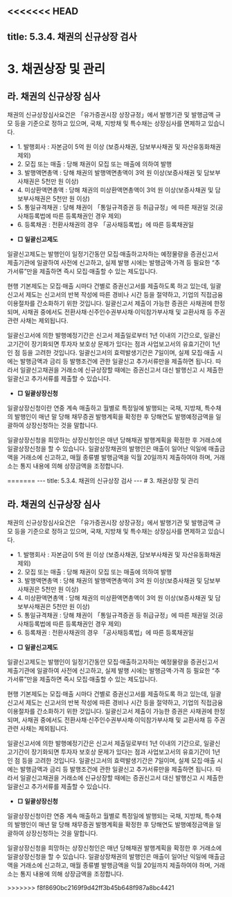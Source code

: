 <<<<<<< HEAD
---
title: 5.3.4. 채권의 신규상장 검사
---
# 3. 채권상장 및 관리

## 라. 채권의 신규상장 심사 

채권의 신규상장심사요건은 「유가증권시장 상장규정」에서 발행기관 및 발행금액 규모 등을 기준으로 정하고 있으며, 국채, 지방채 및 특수채는 상장심사를 면제하고 있습니다.

<GCallout severity="info" title="채권 신규상장 심사요건 (상장규정 §88)">

* 1\. 발행회사 : 자본금이 5억 원 이상 (보증사채권, 담보부사채권 및 자산유동화채권 제외)
* 2\. 모집 또는 매출 : 당해 채권이 모집 또는 매출에 의하여 발행
* 3\. 발행액면총액 : 당해 채권의 발행액면총액이 3억 원 이상(보증사채권 및 담보부사채권은 5천만 원 이상)
* 4\. 미상환액면총액 : 당해 채권의 미상환액면총액이 3억 원 이상(보증사채권 및 담보부사채권은 5천만 원 이상)
* 5\. 통일규격채권 : 당해 채권이 「통일규격증권 등 취급규정」에 따른 채권일 것(공사채등록법에 따른 등록채권인 경우 제외)
* 6\. 등록채권 : 전환사채권의 경우 「공사채등록법」에 따른 등록채권일 

</GCallout>

<Accordion activeIndex={[]}>
<AccordionTab header="[참 고] 일괄신고제도와 일괄상장신청의 차이점">

* **□ 일괄신고제도**

일괄신고제도는 발행인이 일정기간동안 모집·매출하고자하는 예정물량을 증권신고서 제출기관에 일괄하여 사전에 신고하고, 실제 발행 시에는 발행금액·가격 등 필요한 “추가서류”만을 제출하면 즉시 모집·매출할 수 있는 제도입니다. 

현행 기본제도는 모집·매출 시마다 건별로 증권신고서를 제출하도록 하고 있는데, 일괄신고서 제도는 신고서의 반복 작성에 따른 경비나 시간 등을 절약하고, 기업의 직접금융 이용절차를 간소화하기 위한 것입니다. 일괄신고서 제출이 가능한 증권은 사채권에 한정 되며, 사채권 중에서도 전환사채·신주인수권부사채·이익참가부사채 및 교환사채 등 주권관련 사채는 제외됩니다. 

일괄신고서에 의한 발행예정기간은 신고서 제출일로부터 1년 이내의 기간으로, 일괄신고기간이 장기화되면 투자자 보호상 문제가 있다는 점과 사업보고서의 유효기간이 1년인 점 등을 고려한 것입니다. 일괄신고서의 효력발생기간은 7일이며, 실제 모집·매출 시에는 발행금액과 금리 등 발행조건에 관한 일괄신고 추가서류만을 제출하면 됩니다. 따라서 일괄신고채권을 거래소에 신규상장할 때에는 증권신고서 대신 발행신고 시 제출한 일괄신고 추가서류를 제출할 수 있습니다. 

* **□ 일괄상장신청**

일괄상장신청이란 연중 계속 매출하고 월별로 특정일에 발행되는 국채, 지방채, 특수채<GTooltipIcon desc="지방공기업법 제68조 제1항~제6항에 따라 도시철도의 건설 및 운영과 주택건설사업을 목적으로 설립된 지방공사가 발행하는 채권 포함" severity="info"/>의 발행인이 매년 말 당해 채무증권 발행계획을 확정한 후 당해연도 발행예정금액을 일괄하여 상장신청하는 것을 말합니다. 

일괄상장신청을 희망하는 상장신청인은 매년 당해채권 발행계획을 확정한 후 거래소에 일괄상장신청을 할 수 있습니다. 일괄상장채권의 발행인은 매출이 일어난 익일에 매출금액을 거래소에 신고하고, 매월 종류별 발행금액을 익월 20일까지 제출하여야 하며, 거래소는 통지 내용에 의해 상장금액을 조정합니다.

</AccordionTab>
</Accordion>
=======
---
title: 5.3.4. 채권의 신규상장 검사
---
# 3. 채권상장 및 관리

## 라. 채권의 신규상장 심사 

채권의 신규상장심사요건은 「유가증권시장 상장규정」에서 발행기관 및 발행금액 규모 등을 기준으로 정하고 있으며, 국채, 지방채 및 특수채는 상장심사를 면제하고 있습니다.

<GCallout severity="info" title="채권 신규상장 심사요건 (상장규정 §88)">

* 1\. 발행회사 : 자본금이 5억 원 이상 (보증사채권, 담보부사채권 및 자산유동화채권 제외)
* 2\. 모집 또는 매출 : 당해 채권이 모집 또는 매출에 의하여 발행
* 3\. 발행액면총액 : 당해 채권의 발행액면총액이 3억 원 이상(보증사채권 및 담보부사채권은 5천만 원 이상)
* 4\. 미상환액면총액 : 당해 채권의 미상환액면총액이 3억 원 이상(보증사채권 및 담보부사채권은 5천만 원 이상)
* 5\. 통일규격채권 : 당해 채권이 「통일규격증권 등 취급규정」에 따른 채권일 것(공사채등록법에 따른 등록채권인 경우 제외)
* 6\. 등록채권 : 전환사채권의 경우 「공사채등록법」에 따른 등록채권일 

</GCallout>

<Accordion activeIndex={[]}>
<AccordionTab header="[참 고] 일괄신고제도와 일괄상장신청의 차이점">

* **□ 일괄신고제도**

일괄신고제도는 발행인이 일정기간동안 모집·매출하고자하는 예정물량을 증권신고서 제출기관에 일괄하여 사전에 신고하고, 실제 발행 시에는 발행금액·가격 등 필요한 “추가서류”만을 제출하면 즉시 모집·매출할 수 있는 제도입니다. 

현행 기본제도는 모집·매출 시마다 건별로 증권신고서를 제출하도록 하고 있는데, 일괄신고서 제도는 신고서의 반복 작성에 따른 경비나 시간 등을 절약하고, 기업의 직접금융 이용절차를 간소화하기 위한 것입니다. 일괄신고서 제출이 가능한 증권은 사채권에 한정 되며, 사채권 중에서도 전환사채·신주인수권부사채·이익참가부사채 및 교환사채 등 주권관련 사채는 제외됩니다. 

일괄신고서에 의한 발행예정기간은 신고서 제출일로부터 1년 이내의 기간으로, 일괄신고기간이 장기화되면 투자자 보호상 문제가 있다는 점과 사업보고서의 유효기간이 1년인 점 등을 고려한 것입니다. 일괄신고서의 효력발생기간은 7일이며, 실제 모집·매출 시에는 발행금액과 금리 등 발행조건에 관한 일괄신고 추가서류만을 제출하면 됩니다. 따라서 일괄신고채권을 거래소에 신규상장할 때에는 증권신고서 대신 발행신고 시 제출한 일괄신고 추가서류를 제출할 수 있습니다. 

* **□ 일괄상장신청**

일괄상장신청이란 연중 계속 매출하고 월별로 특정일에 발행되는 국채, 지방채, 특수채<GTooltipIcon desc="지방공기업법 제68조 제1항~제6항에 따라 도시철도의 건설 및 운영과 주택건설사업을 목적으로 설립된 지방공사가 발행하는 채권 포함" severity="info"/>의 발행인이 매년 말 당해 채무증권 발행계획을 확정한 후 당해연도 발행예정금액을 일괄하여 상장신청하는 것을 말합니다. 

일괄상장신청을 희망하는 상장신청인은 매년 당해채권 발행계획을 확정한 후 거래소에 일괄상장신청을 할 수 있습니다. 일괄상장채권의 발행인은 매출이 일어난 익일에 매출금액을 거래소에 신고하고, 매월 종류별 발행금액을 익월 20일까지 제출하여야 하며, 거래소는 통지 내용에 의해 상장금액을 조정합니다.

</AccordionTab>
</Accordion>
>>>>>>> f8f8690bc2169f9d42ff3b45b648f987a8bc4421
